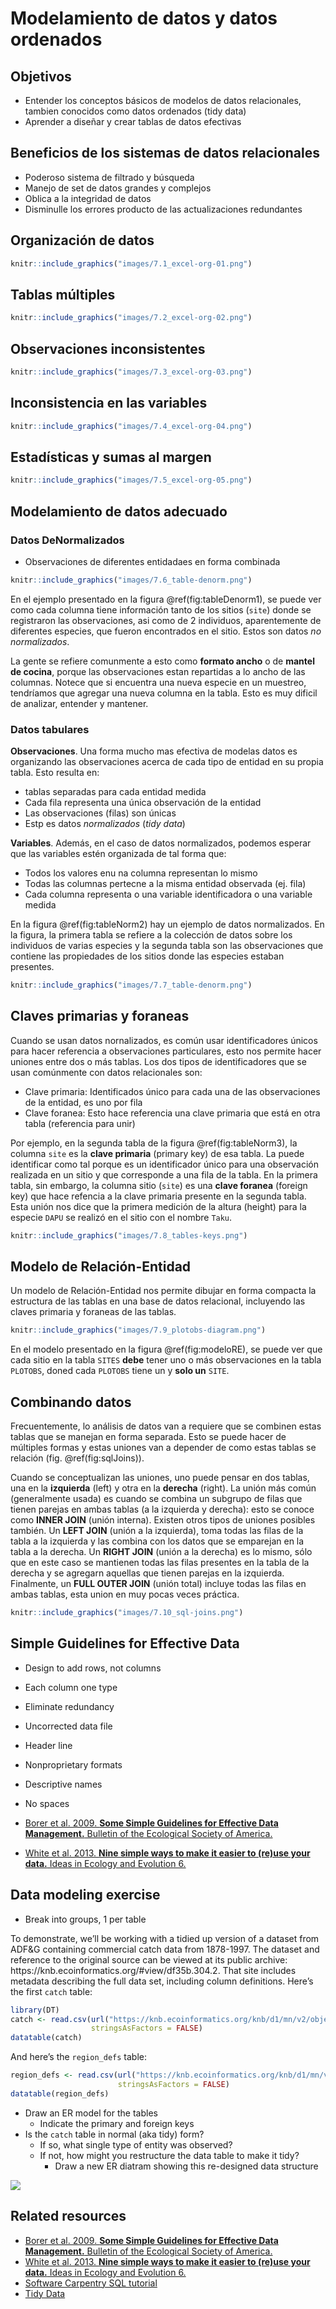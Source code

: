 # Modelamiento de datos y datos ordenados

## Objetivos

- Entender los conceptos básicos de modelos de datos relacionales, tambien conocidos como datos ordenados (tidy data)
- Aprender a diseñar y crear tablas de datos efectivas

## Beneficios de los sistemas de datos relacionales

- Poderoso sistema de filtrado y búsqueda
- Manejo de set de datos grandes y complejos
- Oblica a la integridad de datos
- Disminulle los errores producto de las actualizaciones redundantes

## Organización de datos

```r
knitr::include_graphics("images/7.1_excel-org-01.png")
```

## Tablas múltiples

```r
knitr::include_graphics("images/7.2_excel-org-02.png")
```

## Observaciones inconsistentes

```r
knitr::include_graphics("images/7.3_excel-org-03.png")
```

## Inconsistencia en las variables

```r
knitr::include_graphics("images/7.4_excel-org-04.png")
```

## Estadísticas y sumas al margen

```r
knitr::include_graphics("images/7.5_excel-org-05.png")
```

## Modelamiento de datos adecuado

### Datos DeNormalizados

- Observaciones de diferentes entidadaes en forma combinada

```r
knitr::include_graphics("images/7.6_table-denorm.png")
```

En el ejemplo presentado en la figura \@ref(fig:tableDenorm1), se puede ver 
como cada columna tiene información tanto de los sitios (`site`) donde se 
registraron las observaciones, asi como de 2 individuos, aparentemente de 
diferentes especies, que fueron encontrados en el sitio. Estos son datos _no_
*normalizados*.

La gente se refiere comunmente a esto como **formato ancho** o de 
**mantel de cocina**, porque las observaciones estan repartidas a lo ancho
de las columnas.  Notece que si encuentra una nueva especie en un 
muestreo, tendríamos que agregar una nueva columna en la tabla. Esto es
muy dificil de analizar, entender y mantener.

### Datos tabulares

__Observaciones__. Una forma mucho mas efectiva de modelas datos es organizando
las observaciones acerca de cada tipo de entidad en su propia tabla. Esto resulta
en:

- tablas separadas para cada entidad medida
- Cada fila representa una única observación de la entidad
- Las observaciones (filas) son únicas
- Estp es datos *normalizados* (*tidy data*)

__Variables__. Además, en el caso de datos normalizados, podemos esperar que 
las variables estén organizada de tal forma que:

- Todos los valores enu na columna representan lo mismo
- Todas las columnas pertecne a la misma entidad observada (ej. fila)
- Cada columna representa o una variable identificadora o una variable medida

En la figura \@ref(fig:tableNorm2) hay un ejemplo de datos normalizados. En la figura,
la primera tabla se refiere a la colección de datos sobre los individuos de varias 
especies y la segunda tabla son las observaciones que contiene las
propiedades de los sitios donde las especies estaban presentes.

```r
knitr::include_graphics("images/7.7_table-denorm.png")
```

## Claves primarias y foraneas

Cuando se usan datos nornalizados, es común usar identificadores únicos para 
hacer referencia a observaciones particulares, esto nos permite hacer uniones 
entre dos o más tablas. Los dos tipos de identificadores que se usan 
comúnmente con datos relacionales son:

- Clave primaria: Identificados único para cada una de las observaciones de la entidad,
es uno por fila
- Clave foranea: Esto hace referencia una clave primaria que está en otra tabla
(referencia para unir)

Por ejemplo, en la segunda tabla de la figura \@ref(fig:tableNorm3), la columna
`site` es la **clave primaria** (primary key) de esa tabla. La puede identificar
como tal porque es un identificador único para una observación realizada en un 
sitio y que corresponde a una fila de la tabla. En la primera tabla, sin embargo, 
la columna sitio (`site`) es una **clave foranea** (foreign key) que hace refencia
a la clave primaria presente en la segunda tabla. Esta unión nos dice que 
la primera medición de la altura (height) para la especie `DAPU` se realizó en el 
sitio con el nombre `Taku`.

```r
knitr::include_graphics("images/7.8_tables-keys.png")
```

## Modelo de Relación-Entidad

Un modelo de Relación-Entidad nos permite dibujar en forma compacta la estructura
de las tablas en una base de datos relacional, incluyendo las claves primaria y 
foraneas de las tablas.

```r
knitr::include_graphics("images/7.9_plotobs-diagram.png")
```

En el modelo presentado en la figura \@ref(fig:modeloRE), se puede ver que cada
sitio en la tabla `SITES` **debe** tener uno o más observaciones en la tabla 
`PLOTOBS`, doned cada `PLOTOBS` tiene un y **solo un** `SITE`.

## Combinando datos

Frecuentemente, lo análisis de datos van a requiere que se combinen estas
tablas que se manejan en forma separada. Esto se puede hacer de múltiples
formas y estas uniones van a depender de como estas tablas se relación 
(fig. \@ref(fig:sqlJoins)).

Cuando se conceptualizan las uniones, uno puede pensar en dos tablas, una 
en la **izquierda** (left) y otra en la **derecha** (right). La unión más 
común (generalmente usada) es cuando se combina un subgrupo de filas que 
tienen parejas en ambas tablas (a la izquierda y derecha): esto se conoce 
como **INNER JOIN** (unión interna). Existen otros tipos de uniones posibles
también. Un **LEFT JOIN** (unión a la izquierda), toma todas las filas de 
la tabla a la izquierda y las combina con los datos que se emparejan en la 
tabla a la derecha. Un **RIGHT JOIN** (unión a la derecha) es lo mismo, sólo
que en este caso se mantienen todas las filas presentes en la tabla de la 
derecha y se agregarn aquellas que tienen parejas en la izquierda. Finalmente,
un **FULL OUTER JOIN** (unión total) incluye todas las filas en ambas tablas,
esta union en muy pocas veces práctica.

```r
knitr::include_graphics("images/7.10_sql-joins.png")
```

## Simple Guidelines for Effective Data

- Design to add rows, not columns
- Each column one type
- Eliminate redundancy
- Uncorrected data file
- Header line
- Nonproprietary formats
- Descriptive names
- No spaces

- [Borer et al. 2009. **Some Simple Guidelines for Effective Data Management.** Bulletin of the Ecological Society of America.](http://matt.magisa.org/pubs/borer-esa-2009.pdf)
- [White et al. 2013. **Nine simple ways to make it easier to (re)use your data.** Ideas in Ecology and Evolution 6.](https://doi.org/10.4033/iee.2013.6b.6.f)

## Data modeling exercise

- Break into groups, 1 per table

To demonstrate, we'll be working with a tidied up version of a dataset from ADF&G containing commercial catch data from 1878-1997.
The dataset and reference to the original source can be viewed at its public archive: https://knb.ecoinformatics.org/#view/df35b.304.2.
That site includes metadata describing the full data set, including column definitions.  Here's the first `catch` table:

```r
library(DT)
catch <- read.csv(url("https://knb.ecoinformatics.org/knb/d1/mn/v2/object/df35b.302.1", method = "libcurl"),
                  stringsAsFactors = FALSE)
datatable(catch)
```

And here's the `region_defs` table:
```r
region_defs <- read.csv(url("https://knb.ecoinformatics.org/knb/d1/mn/v2/object/df35b.303.1", method = "libcurl"),
                        stringsAsFactors = FALSE)
datatable(region_defs)
```

- Draw an ER model for the tables
  - Indicate the primary and foreign keys
- Is the `catch` table in normal (aka tidy) form?
  - If so, what single type of entity was observed?
  - If not, how might you restructure the data table to make it tidy?
    - Draw a new ER diatram showing this re-designed data structure

![](images/ERD_Relationship_Symbols_Quick_Reference-1.png)

## Related resources

- [Borer et al. 2009. **Some Simple Guidelines for Effective Data Management.** Bulletin of the Ecological Society of America.](http://matt.magisa.org/pubs/borer-esa-2009.pdf)
- [White et al. 2013. **Nine simple ways to make it easier to (re)use your data.** Ideas in Ecology and Evolution 6.](https://doi.org/10.4033/iee.2013.6b.6.f)
- [Software Carpentry SQL tutorial](https://swcarpentry.github.io/sql-novice-survey/)
- [Tidy Data](http://vita.had.co.nz/papers/tidy-data.pdf)

